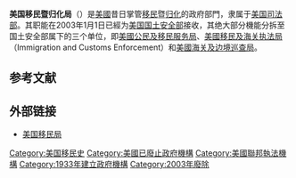 {{About|已废除的美国移民机构|2003年启用的新机构|美国公民及移民服务局}}
{{Infobox Government agency
|agency_name   = 美國移民及歸化局<br><small>{{lang|en|Immigration and Naturalization Service}}</small>
|logo          =
|logo_width    =
|logo_caption  = Logo of the
|seal          = Seal of the United States Immigration and Naturalization Service.svg
|seal_width    = 160px
|seal_caption  =
|formed        =  1933年6月10日<ref name="1933establishment">{{cite web|url=http://www.archives.gov/research/guide-fed-records/groups/085.html|title=Records of the Immigration and Naturalization Service|date=Originally published 1995|accessdate=July 15, 2010|publisher=[[國家檔案和記錄管理局|National Archives and Records Administration]]|quote=Established: In the Department of Labor by EO 6166, June 10, 1933.)}}</ref>
|preceding1    =
|dissolved     =  2003年1月1日
|superseding   = [[美国公民及移民服务局|美国公民及移民服务局]]<br>[[w:en:U.S._Immigration_and_Customs_Enforcement|美國移民及海關執法局]]<br>[[美國海關及邊境保衛局|美國海關及邊境保衛局]]
|jurisdiction  = [[美國聯邦政府|美國聯邦政府]]
|headquarters  = [[Washington,_D.C.|Washington, D.C.]]
<!-- |latd=38  |latm=53  |lats=12  |latNS=N
|longd=77 |longm=01 |longs=47 |longEW=W -->
|region_code   = US
|employees     =
|budget        =
|minister1_name  =
|minister1_pfo   =
|minister2_name  =
|minister2_pfo   =
|chief1_name     =
|chief1_position =
|chief2_name     =
|chief2_position =
|parent_agency = [[美國司法部|美國司法部]]
|child1_agency =
|website       = {{url|https://web.archive.org/web/20000816041408/http://www.ins.gov/graphics/index.htm|www.INS.gov}}
|footnotes     =
}}

'''美国移民暨归化局'''（{{lang-en|'''Immigration and Naturalization Service'''}}）是[[美國|美國]]昔日掌管[[移民|移民]]暨[[归化|归化]]的政府部門，隶属于[[美国司法部|美国司法部]]。其职能在2003年1月1日已經为[[美国国土安全部|美国国土安全部]]接收，其绝大部分機能分拆至国土安全部属下的三个单位，即[[美國公民及移民服务局|美國公民及移民服务局]]、[[美國移民及海关执法局|美國移民及海关执法局]]（Immigration and Customs Enforcement）和[[美國海关及边境巡查局|美國海关及边境巡查局]]。

== 参考文献 ==
{{Reflist}}

== 外部链接 ==
*[http://www.uscis.gov 美国移民局]

{{美國小作品}}
{{authority control}}
[[Category:美国移民史|Category:美国移民史]]
[[Category:美國已廢止政府機構|Category:美國已廢止政府機構]]
[[Category:美國聯邦執法機構|Category:美國聯邦執法機構]]
[[Category:1933年建立政府機構|Category:1933年建立政府機構]]
[[Category:2003年廢除|Category:2003年廢除]]